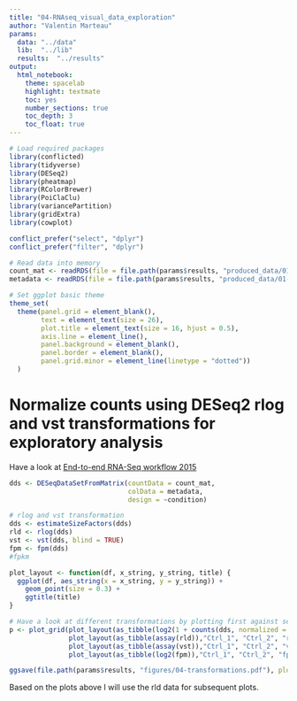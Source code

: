 ```yaml
---
title: "04-RNAseq_visual_data_exploration"
author: "Valentin Marteau"
params:
  data: "../data"
  lib:  "../lib"
  results:  "../results"
output:
  html_notebook:
    theme: spacelab
    highlight: textmate
    toc: yes
    number_sections: true
    toc_depth: 3
    toc_float: true
---
```


```r
# Load required packages
library(conflicted)
library(tidyverse)
library(DESeq2)
library(pheatmap)
library(RColorBrewer)
library(PoiClaClu)
library(variancePartition)
library(gridExtra)
library(cowplot)

conflict_prefer("select", "dplyr")
conflict_prefer("filter", "dplyr")
```

```r
# Read data into memory
count_mat <- readRDS(file = file.path(params$results, "produced_data/01-count_mat.rds"))
metadata <- readRDS(file = file.path(params$results, "produced_data/01-metadata.rds"))

# Set ggplot basic theme
theme_set(
  theme(panel.grid = element_blank(),
        text = element_text(size = 26),
        plot.title = element_text(size = 16, hjust = 0.5),
        axis.line = element_line(),
        panel.background = element_blank(),
        panel.border = element_blank(),
        panel.grid.minor = element_line(linetype = "dotted"))
  )
```

# Normalize counts using DESeq2 rlog and vst transformations for exploratory analysis
Have a look at [End-to-end RNA-Seq workflow 2015](https://www.bioconductor.org/help/course-materials/2015/CSAMA2015/lab/rnaseqCSAMA.html)
```r
dds <- DESeqDataSetFromMatrix(countData = count_mat,
                              colData = metadata,
                              design = ~condition)

# rlog and vst transformation
dds <- estimateSizeFactors(dds)
rld <- rlog(dds)
vst <- vst(dds, blind = TRUE)
fpm <- fpm(dds)
#fpkm
```

```r
plot_layout <- function(df, x_string, y_string, title) {
  ggplot(df, aes_string(x = x_string, y = y_string)) +
    geom_point(size = 0.3) +
    ggtitle(title)
}

# Have a look at different transformations by plotting first against second sample
p <- plot_grid(plot_layout(as_tibble(log2(1 + counts(dds, normalized = TRUE))),"Ctrl_1", "Ctrl_2", "log2"),
               plot_layout(as_tibble(assay(rld)),"Ctrl_1", "Ctrl_2", "rlog"),
               plot_layout(as_tibble(assay(vst)),"Ctrl_1", "Ctrl_2", "vst"),
               plot_layout(as_tibble(log2(fpm)),"Ctrl_1", "Ctrl_2", "fpm"))

ggsave(file.path(params$results, "figures/04-transformations.pdf"), plot = p, width = 297, height = 210, units = "mm")
```
Based on the plots above I will use the rld data for subsequent plots.